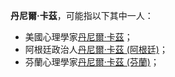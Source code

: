 '''丹尼爾·卡茲'''，可能指以下其中一人：
* 美國心理學家[[丹尼爾·卡茲|丹尼爾·卡茲]]；
* 阿根廷政治人[[丹尼爾·卡茲_(阿根廷)|丹尼爾·卡茲 (阿根廷)]]；
* 芬蘭心理學家[[丹尼爾·卡茲_(芬蘭)|丹尼爾·卡茲 (芬蘭)]]；

{{Disambiguation|D|Cat=五字人名译名消歧义}}